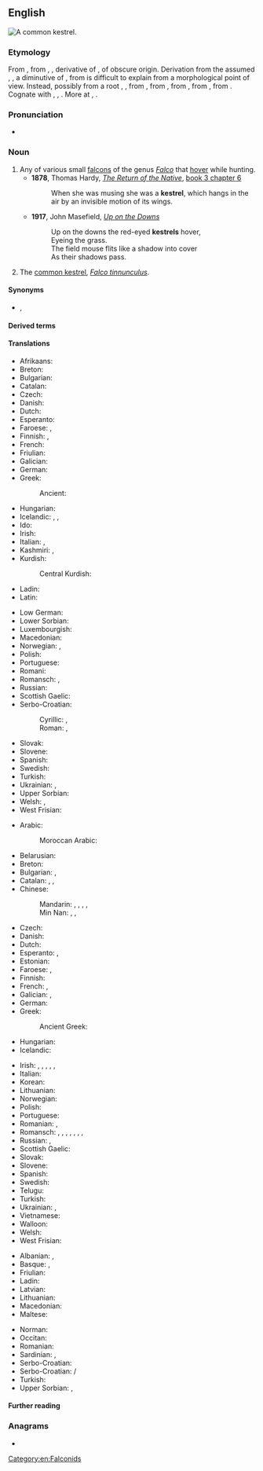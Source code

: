 ==English==
[[Image:Common Kestrel 1.jpg|thumb|A common '''kestrel'''.]]
{{wikipedia}}
{{wikispecies|Falco}}

===Etymology===
From {{inh|en|enm|castrel||staniel, bird of prey}}, from {{der|en|frm|cresserelle}}, {{m|frm|crecerelle||bird of prey}}, derivative of {{m|frm|crecelle||rattle, wooden reel}}, of obscure origin.
{{rel-top|additional etymology}}
Derivation from the assumed {{cog|VL.|*crepicella}}, {{m|la|*crepitacillum}}, a diminutive of {{m|la|crepitāculum}}, from {{m|la|crepitāre||to crackle}} is difficult to explain from a morphological point of view. Instead, possibly from a root {{m|frm|*krek-}}, {{m|frm|*krak-||to crack, rattle, creak, emit a bird cry}}, from {{der|en|dum|craken|crāken|to creak, crack}}, from {{der|en|odt|*krakōn||to crack, creak, emit a cry}}, from {{der|en|gmw-pro|*krakōn}}, from {{der|en|gem-pro|*krakōną||to emit a cry, shout}}, from {{der|en|ine-pro|*gerg-||to shout}}. Cognate with {{cog|goh|krahhōn||to make a sound, crash}}, {{cog|ang|cracian||to resound}}, {{cog|fr|craquer||to emit a repeated cry, used of birds}}. More at {{m|en|creak}}, {{m|en|crack}}.
{{rel-bottom}}

===Pronunciation===
* {{IPA|en|/ˈkɛstɹəl/}}

===Noun===
{{en-noun}}

# Any of various small [[falcon]]s of the genus ''[[Falco]]'' that [[hover]] while hunting.
#* '''1878''', Thomas Hardy, ''[[s:The Return of the Native|The Return of the Native]]'', [[s:The Return of the Native/Book 3/Chapter 6|book 3 chapter 6]]
#*: When she was musing she was a '''kestrel''', which hangs in the air by an invisible motion of its wings.
#* '''1917''', John Masefield, ''[[s:Up on the Downs|Up on the Downs]]''
#*: Up on the downs the red-eyed '''kestrels''' hover,
#*: Eyeing the grass.
#*: The field mouse flits like a shadow into cover
#*: As their shadows pass.
# The [[common kestrel]], ''[[Falco tinnunculus]]''.

====Synonyms====
* {{sense|common kestrel}} {{l|en|windhover}}, {{l|en|staniel}}

====Derived terms====
{{der3|en|[[American kestrel]], ''[[Falco sparverius]]''|[[banded kestrel]], ''[[Falco zoniventris]]''|[[common kestrel]], ''[[Falco tinnunculus]]''|[[Dickinson's kestrel]], ''[[Falco dickinsoni]]''|[[fox kestrel]], ''[[Falco alopex]]''|[[greater kestrel]], ''[[Falco rupicoloides]]''|[[grey kestrel]], ''[[Falco ardosiaceus]]''|[[lesser kestrel]], ''[[Falco naumanni]]''|[[Malagasy kestrel]], ''[[Falco newtoni]]''|[[Mauritius kestrel]], ''[[Falco punctatus]]''|[[Nankeen kestrel]], ''[[Falco cenchroides]]''|[[Seychelles kestrel]], ''[[Falco araeus]]''|[[spotted kestrel]], ''[[Falco moluccensis]]''}}

====Translations====
{{trans-top|any small falcon of genus ''Falco''}}
* Afrikaans: {{t|af|valk}}
* Breton: {{t|br|falc'hun}}
* Bulgarian: {{t+|bg|сокол|m}}
* Catalan: {{t+|ca|falcó|m}}
* Czech: {{t+|cs|poštolka|f}}
* Danish: {{t+|da|falk|c}}
* Dutch: {{t+|nl|valk|m}}
* Esperanto: {{t|eo|falko}}
* Faroese: {{t|fo|falkur|m}}, {{t|fo|smyril|m}}
* Finnish: {{t+|fi|jalohaukka}}, {{t+|fi|haukka}}
* French: {{t+|fr|crécerelle|f}}
* Friulian: {{t|fur|falcon|m}}
* Galician: {{t|gl|falcón|m}}
* German: {{t+|de|Falke|m}}
* Greek: {{t+|el|κιρκινέζι|n}}
*: Ancient: {{t|grc|κέρχνη|f}}
* Hungarian: {{t+|hu|vércse}}
* Icelandic: {{t+|is|fálki|m}}, {{t+|is|haukur}}, {{t+|is|valur}}
* Ido: {{t+|io|falkono}}
* Irish: {{t+|ga|pocaire gaoithe|m}}
* Italian: {{t+|it|falco|m}}, {{t+|it|falcone|m}}
* Kashmiri: {{t|ks|بٕہٕر|tr=bụhụr}}, {{t|ks|بٕۂر|tr=bụhạr}}
* Kurdish:
*: Central Kurdish: {{t+|ckb|شاھین|tr=shAheen}}
* Ladin: {{t|lld|falcon|m}}
* Latin: {{t|la|falco|m}}
{{trans-mid}}
* Low German: {{t|nds|Falk|m}}
* Lower Sorbian: {{t|dsb|sokoł|m}}
* Luxembourgish: {{t|lb|Kréchel}}
* Macedonian: {{t|mk|сокол|m}}
* Norwegian: {{t+|no|falk}}, {{t+|no|hauk}}
* Polish: {{t+|pl|sokół|m}}
* Portuguese: {{t+|pt|falcão|m}}
* Romani: {{t|rom|falkono|m}}
* Romansch: {{t|rm|creivel}}, {{t|rm|falcun}}
* Russian: {{t+|ru|пустельга́}}
* Scottish Gaelic: {{t|gd|speireag ruadh|f}}
* Serbo-Croatian:
*: Cyrillic: {{t|sh|соко|m|sc=Cyrl}} {{qualifier|Bosnia, Serbia}}, {{t|sh|сокол|m|sc=Cyrl}} {{qualifier|Croatia}}
*: Roman: {{t+|sh|soko|m}} {{qualifier|Bosnia, Serbia}}, {{t+|sh|sokol|m}} {{qualifier|Croatia}}
* Slovak: {{t+|sk|sokol|m}}
* Slovene: {{t+|sl|sokol|f}}
* Spanish: {{t+|es|cernícalo|m}}
* Swedish: {{t+|sv|falk|c}}
* Turkish: {{t+|tr|kerkenez}}
* Ukrainian: {{t|uk|сокіл|m}}, {{t|uk|сапсан|m}}
* Upper Sorbian: {{t|hsb|sokoł|m}}
* Welsh: {{t|cy|cudyll|m}}, {{t|cy|cudyllod|m-p}}
* West Frisian: {{t|fy|falk|m}}
{{trans-bottom}}

{{trans-top|''Falco tinnunculus''}}
* Arabic:
*: Moroccan Arabic: {{t|ary|بوعميرة|tr=boʿemira}}
* Belarusian: {{t|be|звычайнага пустальга}}
* Breton: {{t|br|falc’hun logotaer}}
* Bulgarian: {{t|bg|черношипа ветрушка}}, {{t|bg|керкенез}}
* Catalan: {{t+|ca|xoriguer|m}}, {{t|ca|xoriguer gros|m}}, {{t|ca|xoriguer comú|m}}
* Chinese:
*: Mandarin: {{t+|cmn|紅隼|sc=Hani}}, {{t+|cmn|红隼|tr=hóngzhǔn|sc=Hani}}, {{t+|cmn|茶隼|tr=cházhǔn|sc=Hani}}, {{t|cmn|紅鷹|sc=Hani}}, {{t|cmn|红鹰|tr=hóngyīng|sc=Hani}}
*: Min Nan: {{t|nan|紅鷹|sc=Hani}}, {{t|nan|红鹰|tr=âng-eng|sc=Hani}}, {{t|nan|茶隼|tr=tê-chún|sc=Hani}}
* Czech: {{t|cs|poštolka obecná|f}}
* Danish: {{t+|da|tårnfalk}}
* Dutch: {{t+|nl|torenvalk|m}}
* Esperanto: {{t|eo|turfalko}}, {{t|eo|kestrelo}}
* Estonian: {{t|et|tuuletallaja}}
* Faroese: {{t|fo|grýtissmyril|m}}, {{t|fo|tornfalkur|m}}
* Finnish: {{t+|fi|tuulihaukka}}
* French: {{t+|fr|faucon crécerelle|m}}, {{t+|fr|crécerelle|f}}
* Galician: {{t|gl|lagarteiro|m}}, {{t|gl|peneireiro|m}}
* German: {{t+|de|Turmfalke|m}}
* Greek: {{t|el|βραχοκιρκίνεζο|n}}
*: Ancient Greek: {{t|grc|κέρχνη|f}}
* Hungarian: {{t+|hu|vörös vércse}}
* Icelandic: {{t+|is|turnfálki}}
{{trans-mid}}
* Irish: {{t+|ga|bod gaoithe|m}}, {{t+|ga|bodaire gaoithe|m}}, {{t+|ga|pocaire gaoithe|m}}, {{t+|ga|pocaire gaoithe coiteann|m}}, {{t+|ga|seabhac buí|m}}, {{t+|ga|seabhac gaoithe|m}}
* Italian: {{t+|it|gheppio|m}}
* Korean: {{t|ko|황조롱이}}
* Lithuanian: {{t+|lt|pelėsakalis}}
* Norwegian: {{t|no|tårnfalk}}
* Polish: {{t+|pl|pustułka|f}}
* Portuguese: {{t|pt|peneireiro-vulgar|m}}
* Romanian: {{t+|ro|vindereu|m}}, {{t+|ro|vânturel|m}}
* Romansch: {{qualifier|Rumantsch Grischun, Sursilvan, Sutsilvan}} {{t|rm|crivel}}, {{qualifier|Surmiran}} {{t|rm|creivel|m}}, {{qualifier|Vallader}} {{t|rm|cribel|m}}, {{qualifier|Sursilvan}} {{t|rm|falcun|m}}, {{qualifier|Surmiran}} {{t|rm|feila l'ora|f}}, {{qualifier|Puter, Vallader}} {{t|rm|falcun brün|m}}, {{qualifier|Puter, Vallader}} {{t|rm|filadè|m}}, {{qualifier|Vallader}} {{t|rm|battalaura|f}}
* Russian: {{t|ru|пустельга́ обыкнове́нная|f}}, {{t+|ru|пустельга́|f}}
* Scottish Gaelic: {{t|gd|clamhan ruadh|m}}
* Slovak: {{t|sk|sokol myšiar}}
* Slovene: {{t|sl|navádna postôvka|f}}
* Spanish: {{t|es|cernícalo común|m}}
* Swedish: {{t+|sv|tornfalk|c}}
* Telugu: {{t+|te|నామవాచకం}}
* Turkish: {{t+|tr|bayağı kerkenez}}
* Ukrainian: {{t+|uk|боривітер}}, {{t|uk|постільга}}
* Vietnamese: {{t|vi|chim cắt}}
* Walloon: {{t+|wa|cressale|f}}
* Welsh: {{t|cy|cudyll coch}}
* West Frisian: {{t|fy|reade wikel}}
{{trans-bottom}}

{{checktrans-top}}
* Albanian: {{t-check|sq|skifteri kthetrazi}}, {{t-check|sq|petriti}}
* Basque: {{t-check|eu|belatz gorri}}, {{t-check|eu|belatz handi}}
* Friulian: {{t-check|fur|falcuç di cjampanili}}
* Ladin: {{t-check|lld|filadressa}}
* Latvian: {{t-check|lv|lauka piekūns}}
* Lithuanian: {{t+check|lt|sakalis}} <!-- de.wikt has sakalas -->
* Macedonian: {{t-check|mk|ветрушка}}
* Maltese: {{t-check|mt|spanjulett}}
{{trans-mid}}
* Norman: {{t-check|nrf|êteurcélet|m}} {{qualifier|Jersey}}
* Occitan: {{t+check|oc|moisset ros}}
* Romanian: {{t-check|ro|vânturel rosu}}
* Sardinian: {{t-check|sc|tzrepedderi}}, {{t-check|sc|spradderi}}
* Serbo-Croatian: {{t+check|sh|vjetruša}}
* Serbo-Croatian: {{t-check|sh|ветрушка|sc=Cyrl}}/{{t+check|sh|vetruška}}
* Turkish: {{t+check|tr|kerkenez}}
* Upper Sorbian: {{t-check|hsb|wěžowy sokoł}}, {{t-check|hsb|pustawa}}
{{trans-bottom}}

====Further reading====
{{projectlinks|pedia}}
{{projectlinks|disambig}}

===Anagrams===
* {{anagrams|en|a=eeklrst|Kestler|Sterkel|kelters|skelter}}

[[Category:en:Falconids]]